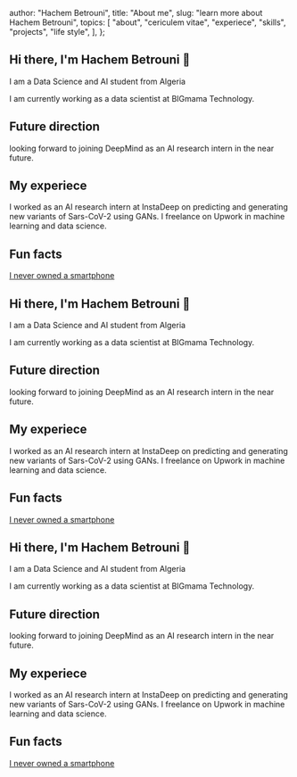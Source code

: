 
  author: "Hachem Betrouni",
  title: "About me",
  slug: "learn more about Hachem Betrouni",
  topics: [
    "about",
    "cericulem vitae",
    "experiece",
    "skills",
    "projects",
    "life style",
  ],
};

## Hi there, I'm Hachem Betrouni 👋

I am a Data Science and AI student from Algeria

I am currently working as a data scientist at BIGmama Technology.

## Future direction

looking forward to joining DeepMind as an AI research intern in the near future.

## My experiece

I worked as an AI research intern at InstaDeep on predicting and generating new variants of Sars-CoV-2 using GANs.
I freelance on Upwork in machine learning and data science.

## Fun facts

[I never owned a smartphone](/blogs/smartphone)

## Hi there, I'm Hachem Betrouni 👋

I am a Data Science and AI student from Algeria

I am currently working as a data scientist at BIGmama Technology.

## Future direction

looking forward to joining DeepMind as an AI research intern in the near future.

## My experiece

I worked as an AI research intern at InstaDeep on predicting and generating new variants of Sars-CoV-2 using GANs.
I freelance on Upwork in machine learning and data science.

## Fun facts

[I never owned a smartphone](/blogs/smartphone)

## Hi there, I'm Hachem Betrouni 👋

I am a Data Science and AI student from Algeria

I am currently working as a data scientist at BIGmama Technology.

## Future direction

looking forward to joining DeepMind as an AI research intern in the near future.

## My experiece

I worked as an AI research intern at InstaDeep on predicting and generating new variants of Sars-CoV-2 using GANs.
I freelance on Upwork in machine learning and data science.

## Fun facts

[I never owned a smartphone](/blogs/smartphone)

